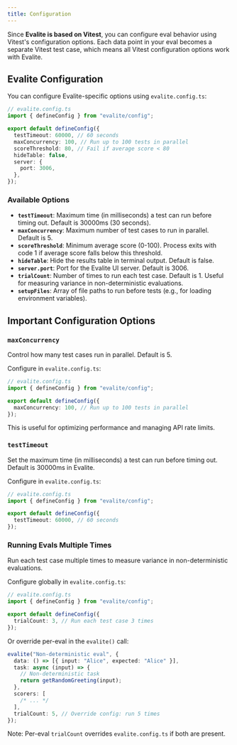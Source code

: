 ```yaml
---
title: Configuration
---
```



Since **Evalite is based on Vitest**, you can configure eval behavior using Vitest's configuration options. Each data point in your eval becomes a separate Vitest test case, which means all Vitest configuration options work with Evalite.

## Evalite Configuration

You can configure Evalite-specific options using `evalite.config.ts`:

```ts
// evalite.config.ts
import { defineConfig } from "evalite/config";

export default defineConfig({
  testTimeout: 60000, // 60 seconds
  maxConcurrency: 100, // Run up to 100 tests in parallel
  scoreThreshold: 80, // Fail if average score < 80
  hideTable: false,
  server: {
    port: 3006,
  },
});
```

### Available Options

- **`testTimeout`**: Maximum time (in milliseconds) a test can run before timing out. Default is 30000ms (30 seconds).
- **`maxConcurrency`**: Maximum number of test cases to run in parallel. Default is 5.
- **`scoreThreshold`**: Minimum average score (0-100). Process exits with code 1 if average score falls below this threshold.
- **`hideTable`**: Hide the results table in terminal output. Default is false.
- **`server.port`**: Port for the Evalite UI server. Default is 3006.
- **`trialCount`**: Number of times to run each test case. Default is 1. Useful for measuring variance in non-deterministic evaluations.
- **`setupFiles`**: Array of file paths to run before tests (e.g., for loading environment variables).

## Important Configuration Options

### `maxConcurrency`

Control how many test cases run in parallel. Default is 5.

Configure in `evalite.config.ts`:

```ts
// evalite.config.ts
import { defineConfig } from "evalite/config";

export default defineConfig({
  maxConcurrency: 100, // Run up to 100 tests in parallel
});
```

This is useful for optimizing performance and managing API rate limits.

### `testTimeout`

Set the maximum time (in milliseconds) a test can run before timing out. Default is 30000ms in Evalite.

Configure in `evalite.config.ts`:

```ts
// evalite.config.ts
import { defineConfig } from "evalite/config";

export default defineConfig({
  testTimeout: 60000, // 60 seconds
});
```

### Running Evals Multiple Times

Run each test case multiple times to measure variance in non-deterministic evaluations.

Configure globally in `evalite.config.ts`:

```ts
// evalite.config.ts
import { defineConfig } from "evalite/config";

export default defineConfig({
  trialCount: 3, // Run each test case 3 times
});
```

Or override per-eval in the `evalite()` call:

```ts
evalite("Non-deterministic eval", {
  data: () => [{ input: "Alice", expected: "Alice" }],
  task: async (input) => {
    // Non-deterministic task
    return getRandomGreeting(input);
  },
  scorers: [
    /* ... */
  ],
  trialCount: 5, // Override config: run 5 times
});
```

Note: Per-eval `trialCount` overrides `evalite.config.ts` if both are present.
